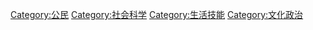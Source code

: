 [[Category:公民|Category:公民]]
[[Category:社会科学|Category:社会科学]]
[[Category:生活技能|Category:生活技能]]
[[Category:文化政治|Category:文化政治]]